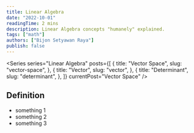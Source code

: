 ```yaml
---
title: Linear Algebra
date: "2022-10-01"
readingTime: 2 mins
description: Linear Algebra concepts "humanely" explained.
tags: ["math"]
authors: ["Bijon Setyawan Raya"]
publish: false
---
```


<Series
  series="Linear Algebra"
  posts={[
    {
      title: "Vector Space",
      slug: "vector-space",
    },
    {
      title: "Vector",
      slug: "vector",
    },
    {
      title: "Determinant",
      slug: "determinant",
    },
  ]}
  currentPost="Vector Space"
/>

## Definition

- something 1
- something 2
- something 3
